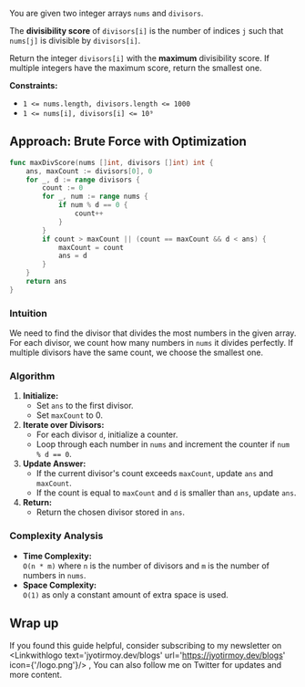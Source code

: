 
You are given two integer arrays `nums` and `divisors`.

The **divisibility score** of `divisors[i]` is the number of indices `j` such that `nums[j]` is divisible by `divisors[i]`.

Return the integer `divisors[i]` with the **maximum** divisibility score. If multiple integers have the maximum score, return the smallest one.

**Constraints:**

- `1 <= nums.length, divisors.length <= 1000`
- `1 <= nums[i], divisors[i] <= 10⁹`

## Approach: Brute Force with Optimization

```go
func maxDivScore(nums []int, divisors []int) int {
    ans, maxCount := divisors[0], 0
    for _, d := range divisors {
        count := 0
        for _, num := range nums {
            if num % d == 0 {
                count++
            }
        }
        if count > maxCount || (count == maxCount && d < ans) {
            maxCount = count
            ans = d
        }
    }
    return ans
}
```

<Complex t='n*m' s='1'/>

### Intuition
We need to find the divisor that divides the most numbers in the given array. For each divisor, we count how many numbers in `nums` it divides perfectly. If multiple divisors have the same count, we choose the smallest one.

### Algorithm
1. **Initialize:**  
   - Set `ans` to the first divisor.
   - Set `maxCount` to 0.
2. **Iterate over Divisors:**  
   - For each divisor `d`, initialize a counter.
   - Loop through each number in `nums` and increment the counter if `num % d == 0`.
3. **Update Answer:**  
   - If the current divisor's count exceeds `maxCount`, update `ans` and `maxCount`.
   - If the count is equal to `maxCount` and `d` is smaller than `ans`, update `ans`.
4. **Return:**  
   - Return the chosen divisor stored in `ans`.

### Complexity Analysis
- **Time Complexity:**  
  `O(n * m)` where `n` is the number of divisors and `m` is the number of numbers in `nums`.  
- **Space Complexity:**  
  `O(1)` as only a constant amount of extra space is used.


## Wrap up

If you found this guide helpful, consider subscribing to my newsletter on <Linkwithlogo text='jyotirmoy.dev/blogs' url='https://jyotirmoy.dev/blogs' icon={'/logo.png'}/> ,  You can also follow me on Twitter <Linkwithlogo text='jyotirmoydotdev' url='https://x.com/jyotirmoydotdev' icon={{icon:FaXTwitter}}/> for updates and more content.
